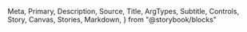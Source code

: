   Meta,
  Primary,
  Description,
  Source,
  Title,
  ArgTypes,
  Subtitle,
  Controls,
  Story,
  Canvas,
  Stories,
  Markdown,
} from "@storybook/blocks"

<Meta of={DateRangePicker} />
<Title />
<Description of={DateRangePicker} />

```tsx
import { DateRangePicker } from "@einride/ui"
```

## Basic

<Description of={DateRangePicker.Basic} />
<Canvas of={DateRangePicker.Basic} />
<Controls of={DateRangePicker.Basic} />
